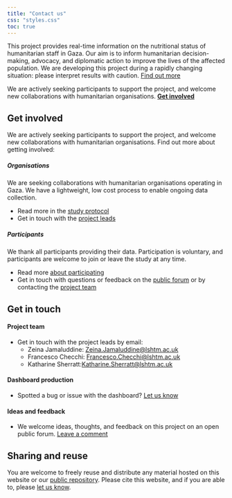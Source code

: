 ```yaml
---
title: "Contact us"
css: "styles.css"
toc: true
---
```


::: {.callout-note appearance="simple"}
This project provides real-time information on the nutritional status of humanitarian staff in Gaza. Our aim is to inform humanitarian decision-making, advocacy, and diplomatic action to improve the lives of the affected population. We are developing this project during a rapidly changing situation: please interpret results with caution. [Find out more](./about)
:::
::: {.callout-caution title="Join us"}
We are actively seeking participants to support the project, and welcome new collaborations with humanitarian organisations. [**Get involved**](./contact)
:::

## Get involved

::: {.panel-tabset}

We are actively seeking participants to support the project, and welcome new collaborations with humanitarian organisations. Find out more about getting involved:

##### Organisations
We are seeking collaborations with humanitarian organisations operating in Gaza. We have a lightweight, low cost process to enable ongoing data collection. 

- Read more in the [study protocol](./protocol#data-collection-and-analysis)
- Get in touch with the [project leads](#project-team)

##### Participants
We thank all participants providing their data. Participation is voluntary, and participants are welcome to join or leave the study at any time. 

- Read more [about participating](./about#participating-in-the-study)
- Get in touch with questions or feedback on the [public forum](https://github.com/cmmid/gaza-response/discussions/41) or by contacting the [project team](#project-team)

:::

## Get in touch

#### Project team

-   Get in touch with the project leads by email:
    -   Zeina Jamaluddine: [Zeina.Jamaluddine\@lshtm.ac.uk](mailto:Zeina.Jamaluddine@lshtm.ac.uk)
    -   Francesco Checchi: [Francesco.Checchi\@lshtm.ac.uk](mailto:Francesco.Checchi@lshtm.ac.uk)
    -   Katharine Sherratt:[Katharine.Sherratt\@lshtm.ac.uk](mailto: Katharine.Sherratt@lshtm.ac.uk)

#### Dashboard production

-   Spotted a bug or issue with the dashboard? [Let us know](https://github.com/cmmid/gaza-response/issues/new)

#### Ideas and feedback

-   We welcome ideas, thoughts, and feedback on this project on an open public forum. [Leave a comment](https://github.com/cmmid/gaza-response/discussions/11)

## Sharing and reuse

You are welcome to freely reuse and distribute any material hosted on this website or our [public repository](https://github.com/cmmid/gaza-response). Please cite this website, and if you are able to, please [let us know](https://github.com/cmmid/gaza-response/discussions/42).  

